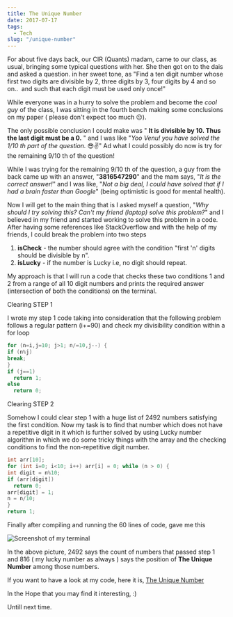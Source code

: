 ```yaml
---
title: The Unique Number
date: 2017-07-17
tags:
  - Tech
slug: "/unique-number"
---
```


For about five days back, our CIR (Quants) madam, came to our class, as usual, bringing some typical questions with her. She then got on to the dais and asked a question. in her sweet tone, as "Find a ten digit number whose first two digits are divisible by 2, three digits by 3, four digits by 4 and so on..  and such that each digit must be used only once!"


While everyone was in a hurry to solve the problem and become the *cool guy* of the class, I was sitting in the fourth bench making some conclusions on my paper ( please don't expect too much 😐).


The only possible conclusion I could make was " **It is divisible by 10. Thus the last digit must be a 0.** " and I was like "*Yoo Venu! you have solved the 1/10 th part of the question.* 😎✌" Ad what I could possibly do now is try for the remaining 9/10 th of the question!


While I was trying for the remaining 9/10 th of the question, a guy from the back came up with an answer, "**3816547290**" and the mam says, "*It is the correct answer!*" and I was like, "*Not a big deal, I could have solved that if I had a brain faster than Google*" (being optimistic is good for mental health).

Now I will get to the main thing that is I asked myself a question, "*Why should I try solving this? Can't my friend (laptop) solve this problem?*" and I believed in my friend and started working to solve this problem in a code. After having some references like StackOverflow and with the help of my friends, I could break the problem into two steps
1. **isCheck** - the number should agree with the condition "first 'n' digits should be divisible by n".
2. **isLucky** - if the number is Lucky i.e, no digit should repeat.


My approach is that I will run a code that checks these two conditions 1 and 2 from a range of all 10 digit numbers and prints the required answer (intersection of both the conditions) on the terminal.


Clearing STEP 1

I wrote my step 1 code taking into consideration that the following problem follows a regular pattern (i+=90) and check my divisibility condition within a for loop

```c
for (n=i,j=10; j>1; n/=10,j--) {
if (n%j)
break;
}
if (j==1)
  return 1;
else
  return 0;
```

Clearing STEP 2

Somehow I could clear step 1 with a huge list of 2492 numbers satisfying the first condition. Now my task is to find that number which does not have a repetitive digit in it which is further solved by using Lucky number algorithm in which we do some tricky things with the array and the checking conditions to find the non-repetitive digit number.

```c
int arr[10];
for (int i=0; i<10; i++) arr[i] = 0; while (n > 0) {
int digit = n%10;
if (arr[digit])
  return 0;
arr[digit] = 1;
n = n/10;
}
return 1;
```

Finally after compiling and running the 60 lines of code, gave me this

![Screenshot of my terminal](unique-no.png)

In the above picture, 2492 says the count of numbers that passed step 1 and 816 ( my lucky number as always ) says the position of **The Unique Number** among those numbers.

If you want to have a look at my code, here it is, [The Unique Number](https://github.com/vchrombie/Misc/blob/master/solution.c)

In the Hope that you may find it interesting, :)

Untill next time.
